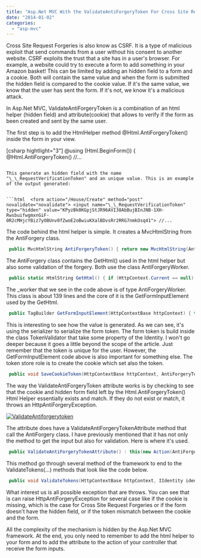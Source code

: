 ```yaml
---
title: "Asp.Net MVC With the ValidateAntiForgeryToken For Cross Site Request Forgeries"
date: "2014-01-02"
categories: 
  - "asp-mvc"
---
```


Cross Site Request Forgeries is also know as CSRF. It is a type of malicious exploit that send commands from a user without his consent to another website. CSRF exploits the trust that a site has in a user's browser. For example, a website could try to execute a form to add something in your Amazon basket! This can be limited by adding an hidden field to a form and a cookie. Both will contain the same value and when the form is submitted the hidden field is compared to the cookie value. If it's the same value, we know that the user has sent the form. If it's not, we know it's a malicious attack.

In Asp.Net MVC, ValidateAntiForgeryToken is a combination of an html helper (hidden field) and attribute(cookie) that allows to verify if the form as been created and sent by the same user.

The first step is to add the HtmlHelper method @Html.AntiForgeryToken() inside the form in your view.

[csharp hightlight="3"] @using (Html.BeginForm()) { @Html.AntiForgeryToken() //... 
```

This generate an hidden field with the name "\_\_RequestVerificationToken" and an unique value. This is an example of the output generated:


```html  <form action="/House/Create" method="post" novalidate="novalidate"> <input name="\_\_RequestVerificationToken" type="hidden" value="KPyzBk0KGpjStJR96AVI38AbBujBInJNB-1XH-RwsbuifwgmxnGiF-0R2cMHjcYBiz7yOBUnv0fZwoE2oBwiuKXalBDvsRr2RRG7nmkOsq41"> //... 
``` 

The code behind the html helper is simple. It creates a MvcHtmlString from the AntiForgery class.


```csharp
 public MvcHtmlString AntiForgeryToken() { return new MvcHtmlString(AntiForgery.GetHtml().ToString()); } 
```

The AntiForgery class contains the GetHtml() used in the html helper but also some validation of the forgery. Both use the class AntiForgeryWorker.


```csharp
 public static HtmlString GetHtml() { if (HttpContext.Current == null) throw new ArgumentException(WebPageResources.HttpContextUnavailable); else return AntiForgery.\_worker.GetFormInputElement((HttpContextBase) new HttpContextWrapper(HttpContext.Current)).ToHtmlString(TagRenderMode.SelfClosing); } 
```

The \_worker that we see in the code above is of type AntiForgeryWorker. This class is about 139 lines and the core of it is the GetFormInputElement used by the GetHtml.


```csharp
 public TagBuilder GetFormInputElement(HttpContextBase httpContext) { this.CheckSSLConfig(httpContext); AntiForgeryToken cookieTokenNoThrow = this.GetCookieTokenNoThrow(httpContext); AntiForgeryToken newCookieToken; AntiForgeryToken formToken; this.GetTokens(httpContext, cookieTokenNoThrow, out newCookieToken, out formToken); if (newCookieToken != null) this.\_tokenStore.SaveCookieToken(httpContext, newCookieToken); if (!this.\_config.SuppressXFrameOptionsHeader) httpContext.Response.AddHeader("X-Frame-Options", "SAMEORIGIN"); TagBuilder tagBuilder = new TagBuilder("input"); tagBuilder.Attributes["type"] = "hidden"; tagBuilder.Attributes["name"] = this.\_config.FormFieldName; tagBuilder.Attributes["value"] = this.\_serializer.Serialize(formToken); return tagBuilder; } 
```

This is interesting to see how the value is generated. As we can see, it's using the serializer to serialize the form token. The form token is build inside the class TokenValidator that take some property of the Identity. I won't go deeper because it goes a little beyond the scope of the article. Just remember that the token is unique for the user. However, the GetFormInputElement code above is also important for something else. The token store role is to create the cookie which set also the token.


```csharp
 public void SaveCookieToken(HttpContextBase httpContext, AntiForgeryToken token) { HttpCookie cookie = new HttpCookie(this.\_config.CookieName, this.\_serializer.Serialize(token)) { HttpOnly = true }; if (this.\_config.RequireSSL) cookie.Secure = true; httpContext.Response.Cookies.Set(cookie); } 
```

The way the ValidateAntiForgeryToken attribute works is by checking to see that the cookie and hidden form field left by the Html.AntiForgeryToken() Html Helper essentially exists and match. If they do not exist or match, it throws an HttpAntiForgeryException.

[![ValidateAntiforgerytoken](http://patrickdesjardins.com/blog/wp-content/uploads/2013/12/ValidateAntiforgerytoken.png)](http://patrickdesjardins.com/blog/asp-net-mvc-with-the-validateantiforgerytoken-for-cross-site-request-forgeries/validateantiforgerytoken)

The attribute does have a ValidateAntiForgeryTokenAttribute method that call the AntiForgery class. I have previously mentioned that it has not only the method to get the input but also for validation. Here is where it's used.


```csharp
 public ValidateAntiForgeryTokenAttribute() : this(new Action(AntiForgery.Validate)) { } 
```

This method go through several method of the framework to end to the ValidateTokens(...) methods that look like the code below. 
```csharp
 public void ValidateTokens(HttpContextBase httpContext, IIdentity identity, AntiForgeryToken sessionToken, AntiForgeryToken fieldToken) { if (sessionToken == null) throw HttpAntiForgeryException.CreateCookieMissingException(this.\_config.CookieName); if (fieldToken == null) throw HttpAntiForgeryException.CreateFormFieldMissingException(this.\_config.FormFieldName); if (!sessionToken.IsSessionToken || fieldToken.IsSessionToken) throw HttpAntiForgeryException.CreateTokensSwappedException(this.\_config.CookieName, this.\_config.FormFieldName); if (!object.Equals((object) sessionToken.SecurityToken, (object) fieldToken.SecurityToken)) throw HttpAntiForgeryException.CreateSecurityTokenMismatchException(); string str = string.Empty; BinaryBlob binaryBlob = (BinaryBlob) null; if (identity != null && identity.IsAuthenticated) { binaryBlob = this.\_claimUidExtractor.ExtractClaimUid(identity); if (binaryBlob == null) str = identity.Name ?? string.Empty; } bool flag = str.StartsWith("http://", StringComparison.OrdinalIgnoreCase) || str.StartsWith("https://", StringComparison.OrdinalIgnoreCase); if (!string.Equals(fieldToken.Username, str, flag ? StringComparison.Ordinal : StringComparison.OrdinalIgnoreCase)) throw HttpAntiForgeryException.CreateUsernameMismatchException(fieldToken.Username, str); if (!object.Equals((object) fieldToken.ClaimUid, (object) binaryBlob)) throw HttpAntiForgeryException.CreateClaimUidMismatchException(); if (this.\_config.AdditionalDataProvider != null && !this.\_config.AdditionalDataProvider.ValidateAdditionalData(httpContext, fieldToken.AdditionalData)) throw HttpAntiForgeryException.CreateAdditionalDataCheckFailedException(); } 
```

What interest us is all possible exception that are throws. You can see that is can raise HttpAntiForgeryException for several case like if the cookie is missing, which is the case for Cross Site Request Forgeries or if the form doesn't have the hidden field, or if the token mismatch between the cookie and the form.

All the complexity of the mechanism is hidden by the Asp.Net MVC framework. At the end, you only need to remember to add the html helper to your form and to add the attribute to the action of your controller that receive the form inputs.

